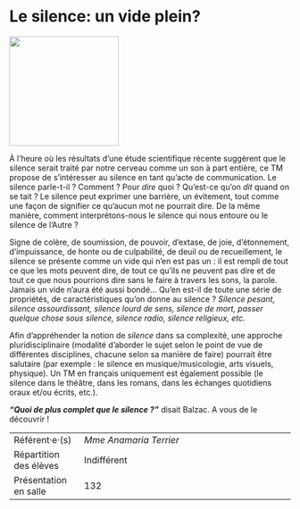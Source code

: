 # Le silence: un vide plein?

::: {.center data-latex=""}
![](images/le-silence-un-vide-plein.png){height=14em}
:::

À l'heure où les résultats d'une étude scientifique récente suggèrent
que le silence serait traité par notre cerveau comme un son à part
entière, ce TM propose de s'intéresser au silence en tant qu'acte de
communication. Le silence parle-t-il ? Comment ? Pour *dire* quoi ?
Qu'est-ce qu'on *dit* quand on se tait ? Le silence peut exprimer une
barrière, un évitement, tout comme une façon de signifier ce qu'aucun
mot ne pourrait dire. De la même manière, comment interprétons-nous le
silence qui nous entoure ou le silence de l'Autre ?

Signe de colère, de soumission, de pouvoir, d'extase, de joie,
d'étonnement, d'impuissance, de honte ou de culpabilité, de deuil ou de
recueillement, le silence se présente comme un vide qui n'en est pas
un : il est rempli de tout ce que les mots peuvent dire, de tout ce
qu'ils ne peuvent pas dire et de tout ce que nous pourrions dire sans le
faire à travers les sons, la parole. Jamais un vide n'aura été aussi
bondé... Qu'en est-il de toute une série de propriétés, de
caractéristiques qu'on donne au silence ? *Silence pesant, silence
assourdissant, silence lourd de sens, silence de mort, passer quelque
chose sous silence, silence radio, silence religieux, etc.*

Afin d'appréhender la notion de *silence* dans sa complexité, une
approche pluridisciplinaire (modalité d'aborder le sujet selon le point
de vue de différentes disciplines, chacune selon sa manière de faire)
pourrait être salutaire (par exemple : le silence en
musique/musicologie, arts visuels, physique). Un TM en français
uniquement est également possible (le silence dans le théâtre, dans les
romans, dans les échanges quotidiens oraux et/ou écrits, etc.).

***"Quoi de plus complet que le silence ?"*** disait Balzac. A vous de
le découvrir !

::: {.small data-latex=""}
|                        |                                            |
| :------------- | :----------------------------------------- |
| Référent·e·(s)         | _Mme Anamaria Terrier_                              |
| Répartition des élèves | Indifférent                                |
| Présentation en salle  | 132                                  |
:::